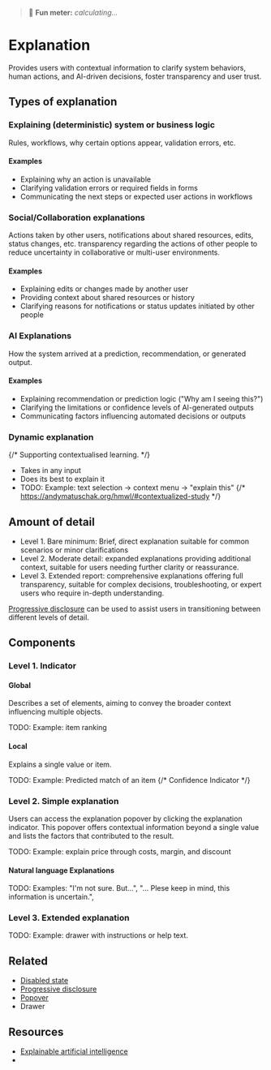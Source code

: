 
<Meta title="Patterns/Explanation*" />

> 💭 **Fun meter:** _calculating..._

# Explanation

Provides users with contextual information to clarify system behaviors, human actions, and AI-driven decisions, foster transparency and user trust.

## Types of explanation

### Explaining (deterministic) system or business logic
Rules, workflows, why certain options appear, validation errors, etc.

#### Examples

- Explaining why an action is unavailable
- Clarifying validation errors or required fields in forms
- Communicating the next steps or expected user actions in workflows

### Social/Collaboration explanations
Actions taken by other users, notifications about shared resources, edits, status changes, etc.
transparency regarding the actions of other people to reduce uncertainty in collaborative or multi-user environments.

#### Examples

- Explaining edits or changes made by another user
- Providing context about shared resources or history
- Clarifying reasons for notifications or status updates initiated by other people

### AI Explanations
How the system arrived at a prediction, recommendation, or generated output.

#### Examples

- Explaining recommendation or prediction logic ("Why am I seeing this?")
- Clarifying the limitations or confidence levels of AI-generated outputs
- Communicating factors influencing automated decisions or outputs

### Dynamic explanation

{/* Supporting contextualised learning. */}

- Takes in any input
- Does its best to explain it
- TODO: Example: text selection → context menu → "explain this"
{/* https://andymatuschak.org/hmwl/#contextualized-study */}

## Amount of detail

- Level 1. Bare minimum: Brief, direct explanation suitable for common scenarios or minor clarifications
- Level 2. Moderate detail: expanded explanations providing additional context, suitable for users needing further clarity or reassurance.
- Level 3. Extended report: comprehensive explanations offering full transparency, suitable for complex decisions, troubleshooting, or expert users who require in-depth understanding.

[Progressive disclosure](./?path=/docs/patterns-progressive-disclosure--docs)
can be used to assist users in transitioning between different levels of detail.

## Components

### Level 1. Indicator

#### Global

Describes a set of elements, aiming to convey the broader context influencing multiple objects.

TODO: Example: item ranking

#### Local

Explains a single value or item.

TODO: Example: Predicted match of an item
{/* Confidence Indicator */}

### Level 2. Simple explanation

Users can access the explanation popover by clicking the explanation indicator. This popover offers contextual information beyond a single value and lists the factors that contributed to the result.

TODO: Example: explain price through costs, margin, and discount

#### Natural language Explanations

TODO: Examples: "I'm not sure. But...", "... Plese keep in mind, this information is uncertain.",

### Level 3. Extended explanation

TODO: Example: drawer with instructions or help text.

## Related

- [Disabled state](./?path=/docs/patterns-disabled-state--docs)
- [Progressive disclosure](./?path=/docs/patterns-progressive-disclosure--docs)
- [Popover](./?path=/docs/primitives-popover--docs)
- Drawer

## Resources

- [Explainable artificial intelligence](https://en.wikipedia.org/wiki/Explainable_artificial_intelligence)
-